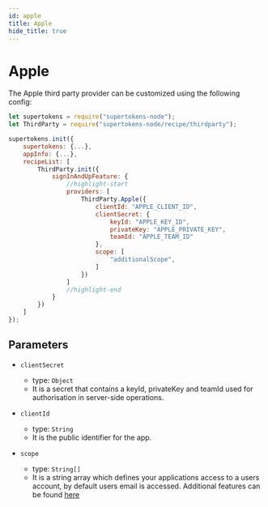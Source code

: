 ```yaml
---
id: apple
title: Apple
hide_title: true
---
```


# Apple

The Apple third party provider can be customized using the following config:

```js
let supertokens = require("supertokens-node");
let ThirdParty = require("supertokens-node/recipe/thirdparty");

supertokens.init({
    supertokens: {...},
    appInfo: {...},
    recipeList: [
        ThirdParty.init({
            signInAndUpFeature: {
                //highlight-start
                providers: [
                    ThirdParty.Apple({
                        clientId: "APPLE_CLIENT_ID",
                        clientSecret: {
                            keyId: "APPLE_KEY_ID",
                            privateKey: "APPLE_PRIVATE_KEY",
                            teamId: "APPLE_TEAM_ID"
                        },
                        scope: [
                            "additionalScope",
                        ]
                    })
                ]
                //highlight-end
            }
        })
    ]
});
```

## Parameters

- `clientSecret`
  - type: `Object`
  - It is a secret that contains a keyId, privateKey and teamId used for authorisation in server-side operations.

- `clientId`
  - type: `String`
  - It is the public identifier for the app.

- `scope`
  - type: `String[]`
  - It is a string array which defines your applications access to a users account, by default users email is accessed. Additional features can be found [here](https://developer.apple.com/documentation/sign_in_with_apple/clientconfigi/3230955-scope)
